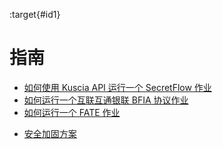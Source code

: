 :target{#id1}

# 指南

<TableOfContents>


  - [如何使用 Kuscia API 运行一个 SecretFlow 作业](run_secretflow_with_api_cn.mdx)
  - [如何运行一个互联互通银联 BFIA 协议作业](run_bfia_job_cn.mdx)
  - [如何运行一个 FATE 作业](run_fate_cn.mdx)
</TableOfContents>

<TableOfContents id="id2">


  - [安全加固方案](security_plan_cn.mdx)
</TableOfContents>
